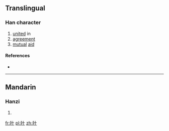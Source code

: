 ==Translingual==

===Han character===
{{Han char|rn=72|rad=日|as=02|sn=6|four=|canj=日十 (AJ), X日十 (XAJ)|ids=⿰[[日]][[十]]}}

# [[united]] in
# [[agreement]]
# [[mutual]] [[aid]]

====References====
* {{Han ref|kx=0489.130|dkj=13743|dj=0850.100|hdz=21483.050|uh=65EA|ud=26090}}

----

==Mandarin==

===Hanzi===
{{cmn-hanzi|pin=[[xié]] ([[xie2]])|wg=hsieh<sup>2</sup>}}

# {{defn|lang=cmn|sort=日02}}

[[fr:旪]]
[[pl:旪]]
[[zh:旪]]